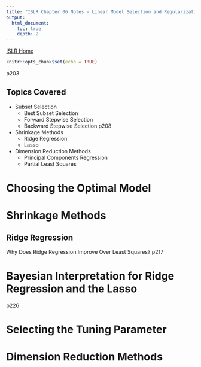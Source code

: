 ```yaml
---
title: "ISLR Chapter 06 Notes - Linear Model Selection and Regularization"
output:
  html_document:
    toc: true
    depth: 2   
---
```

[ISLR Home](../index.html)

```r
knitr::opts_chunk$set(echo = TRUE)
```

p203

## Topics Covered

- Subset Selection
  - Best Subset Selection
  - Forward Stepwise Selection
  - Backward Stepwise Selection p208
- Shrinkage Methods
  - Ridge Regression
  - Lasso
- Dimension Reduction Methods
  - Principal Components Regression
  - Partial Least Squares
  
  
# Choosing the Optimal Model

# Shrinkage Methods

## Ridge Regression

Why Does Ridge Regression Improve Over Least Squares? p217

# Bayesian Interpretation for Ridge Regression and the Lasso

p226

# Selecting the Tuning Parameter

# Dimension Reduction Methods


